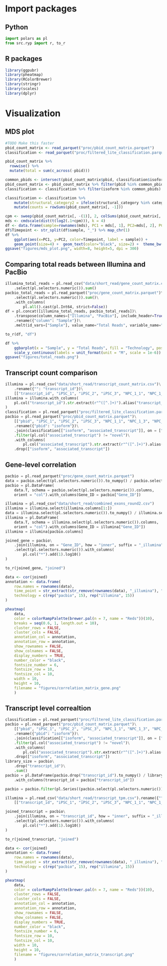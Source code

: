 # Import packages

## Python

```python
import polars as pl
from src.ryp import r, to_r
```

## R packages

```r
library(ggpubr)
library(pheatmap)
library(RColorBrewer)
library(stringr)
library(scales)
library(dplyr)
```

# Visualization

## MDS plot

```r
#TODO Make this faster
pbid_count_matrix <- read_parquet("proc/pbid_count_matrix.parquet")
classification <- read_parquet("proc/filtered_lite_classification.parquet")

pbid_count_matrix %>%
  rowwise() %>%
  mutate(total = sum(c_across(-pbid)))

common_pbids <- intersect(pbid_count_matrix$pbid, classification$isoform)
pbid_count_matrix <- pbid_count_matrix %>% filter(pbid %in% common_pbids)
classification <- classification %>% filter(isoform %in% common_pbids)

classification <- classification %>% 
    mutate(structural_category2 = ifelse(structural_category %in% categories_to_show, structural_category, "Other")) %>%     
    mutate(counts = rowSums(pbid_count_matrix[, -1]))

cpm <- sweep(pbid_count_matrix[, -(1)], 2, colSums(pbid_count_matrix[, -1]), `/`) * 1000000
mds <- cmdscale(dist(t(log2(.1+cpm))), k = 4)
df <- data.frame(sample=rownames(mds), PC1 = mds[, 1], PC2=mds[, 2], PC3=mds[, 3], PC4=mds[, 4])
df$Timepoint <- str_split(df$sample, "_") %>% map_chr(1)
df %>% 
    ggplot(aes(x=PC1, y=PC2, color=Timepoint, label = sample)) +
    geom_point(size=4) +  geom_text(color="black", size=2) +  theme_bw() + ggtitle("Isoform level clustering")
ggsave("figures/mds_plot.png", width=8, height=5, dpi = 300)
```

## Comparing total reads between Illumina and PacBio

```python
illumina_total_reads = pl.read_csv("data/short_read/gene_count_matrix.csv")\
    .select(pl.selectors.numeric()).sum()
pacbio_total_reads = pl.read_parquet("proc/gene_count_matrix.parquet")\
    .select(pl.selectors.numeric()).sum()\
    .with_columns(
        pl.all().cast(pl.Int64, strict=False))
df = pl.concat([illumina_total_reads, pacbio_total_reads])\
    .transpose(column_names=["Illumina", "PacBio"], include_header=True)\
    .rename({"column": "Sample"})\
    .melt(id_vars=["Sample"], value_name="Total Reads", variable_name="Technology")

to_r(df, "df")
```

```r
df %>% 
    ggbarplot(x = "Sample", y = "Total Reads", fill = "Technology", position = position_dodge(0.9), x.text.angle = 90) +
    scale_y_continuous(labels = unit_format(unit = "M", scale = 1e-6))
ggsave("figures/total_reads.png")
```

## Transcript count comparison

```python
illumina = pl.read_csv("data/short_read/transcript_count_matrix.csv")\
    .rename({"": "transcript_id"})\
    [["transcript_id", "iPSC_1", "iPSC_2", "iPSC_3", "NPC_1_1", "NPC_1_3", "NPC_2_1", "NPC_2_2", "NPC_3_1", "NPC_3_3", "CN_1_2", "CN_1_3", "CN_2_1", "CN_2_2", "CN_3_1", "CN_3_2"]]
illumina = illumina.with_columns(
    pl.col("transcript_id").str.extract(r"^([^.]+)").alias("transcript_id")
)
classification = pl.read_parquet("proc/filtered_lite_classification.parquet")
pacbio = pl.read_parquet("proc/pbid_count_matrix.parquet")\
    [["pbid", "iPSC_1", "iPSC_2", "iPSC_3", "NPC_1_1", "NPC_1_3", "NPC_2_1", "NPC_2_2", "NPC_3_1", "NPC_3_3", "CN_1_2", "CN_1_3", "CN_2_1", "CN_2_2", "CN_3_1", "CN_3_2"]]\
    .rename({"pbid": "isoform"})\
    .join(classification[["isoform", "associated_transcript"]], on = ["isoform"], how = "inner")\
    .filter(pl.col("associated_transcript") != "novel")\
    .with_columns(
        pl.col("associated_transcript").str.extract(r"^([^.]+)").alias("transcript_id"))\
    .drop(["isoform", "associated_transcript"])
```

## Gene-level correlation

```python
pacbio = pl.read_parquet("proc/gene_count_matrix.parquet")
data = pacbio.select(pl.selectors.numeric()).to_numpy() / pacbio.select(pl.selectors.numeric()).sum().to_numpy()[0] * 1000000
pacbio = pl.DataFrame(
    data.T, schema = pacbio.select(pl.selectors.numeric()).columns,
    orient = "col").with_columns(Gene_ID = pacbio["Gene_ID"])

illumina = pl.read_csv("data/short_read/combined_exons_round2.csv")
illumina = illumina.select(illumina.columns[1:])
data = illumina.select(pl.selectors.numeric()).to_numpy() / illumina.select(pl.selectors.numeric()).sum().to_numpy()[0] * 1000000
illumina = pl.DataFrame(
    data.T, schema = illumina.select(pl.selectors.numeric()).columns,
    orient = "col").with_columns(Gene_ID = illumina["Gene_ID"])
illumina = illumina[pacbio.columns]

joined_gene = pacbio\
    .join(illumina, on = "Gene_ID", how = "inner", suffix = "_illumina")\
    .select(pl.selectors.numeric()).with_columns(
        pl.col("*").add(1).log10()
)

to_r(joined_gene, "joined")
```

```r
data <- cor(joined)
annotation <- data.frame(
    row.names = rownames(data),
    time_point = str_extract(str_remove(rownames(data), "_illumina"), "^[^_]*"),
    technology = c(rep("pacbio", 15), rep("illumina", 15))
)

pheatmap(
    data,
    color = colorRampPalette(brewer.pal(n = 7, name = "Reds"))(10),
    breaks = seq(0.6, 1, length.out = 10),
    cluster_rows = FALSE,
    cluster_cols = FALSE,
    annotation_col = annotation,
    annotation_row = annotation,
    show_rownames = FALSE,
    show_colnames = FALSE,
    display_numbers = TRUE,
    number_color = "black",
    fontsize_number = 6,
    fontsize_row = 10,
    fontsize_col = 10,
    width = 10,
    height = 10,
    filename = "figures/correlation_matrix_gene.png"
    )
```

## Transcript level correaltion

```python
classification = pl.read_parquet("proc/filtered_lite_classification.parquet")
pacbio = pl.read_parquet("proc/pbid_count_matrix.parquet")\
    [["pbid", "iPSC_1", "iPSC_2", "iPSC_3", "NPC_1_1", "NPC_1_3", "NPC_2_1", "NPC_2_2", "NPC_3_1", "NPC_3_3", "CN_1_2", "CN_1_3", "CN_2_1", "CN_2_2", "CN_3_1", "CN_3_2"]]\
    .rename({"pbid": "isoform"})\
    .join(classification[["isoform", "associated_transcript"]], on = ["isoform"], how = "inner")\
    .filter(pl.col("associated_transcript") != "novel")\
    .with_columns(
        pl.col("associated_transcript").str.extract(r"^([^.]+)").alias("transcript_id"))\
    .drop(["isoform", "associated_transcript"])
library_size = pacbio\
    .drop("transcript_id")\
    .sum()
pacbio = pl.DataFrame(pacbio.drop("transcript_id").to_numpy() / library_size.to_numpy() * 1000000, schema = pacbio.drop("transcript_id").columns)\
    .with_columns(transcript_id = pacbio["transcript_id"])

pacbio = pacbio.filter(pl.Series((pacbio.select(pl.selectors.numeric()) > 0.1).sum(axis=1) > 6))

illumina = pl.read_csv("data/short_read/transcript_tpm.csv").rename({"": "transcript_id"})\
    [["transcript_id", "iPSC_1", "iPSC_2", "iPSC_3", "NPC_1_1", "NPC_1_3", "NPC_2_1", "NPC_2_2", "NPC_3_1", "NPC_3_3", "CN_1_2", "CN_1_3", "CN_2_1", "CN_2_2", "CN_3_1", "CN_3_2"]]

joined_transcript = pacbio\
    .join(illumina, on = "transcript_id", how = "inner", suffix = "_illumina")\
    .select(pl.selectors.numeric()).with_columns(
        pl.col("*").add(1).log10()
)

to_r(joined_transcript, "joined")
```

```r
data <- cor(joined)
annotation <- data.frame(
    row.names = rownames(data),
    time_point = str_extract(str_remove(rownames(data), "_illumina"), "^[^_]*"),
    technology = c(rep("pacbio", 15), rep("illumina", 15))
)

pheatmap(
    data,
    color = colorRampPalette(brewer.pal(n = 7, name = "Reds"))(10),
    cluster_rows = FALSE,
    cluster_cols = FALSE,
    annotation_col = annotation,
    annotation_row = annotation,
    show_rownames = FALSE,
    show_colnames = FALSE,
    display_numbers = TRUE,
    number_color = "black",
    fontsize_number = 6,
    fontsize_row = 10,
    fontsize_col = 10,
    width = 10,
    height = 10,
    filename = "figures/correlation_matrix_transcript.png"
    )
```